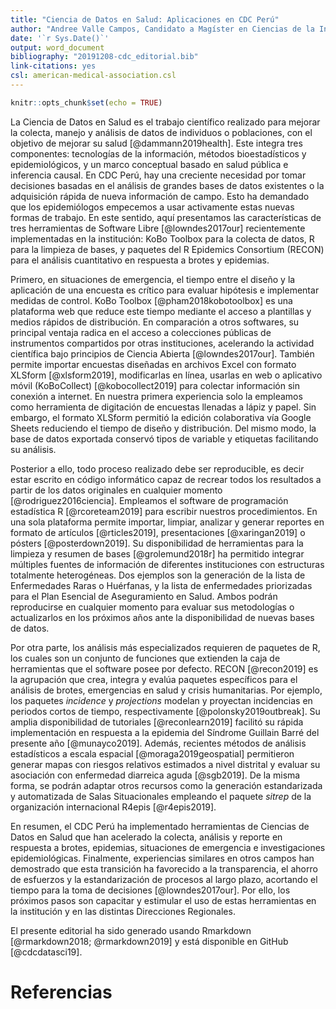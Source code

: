 ```yaml
---
title: "Ciencia de Datos en Salud: Aplicaciones en CDC Perú"
author: "Andree Valle Campos, Candidato a Magíster en Ciencias de la Investigación Epidemiológica. Grupo de Trabajo en Investigación Epidemiológica y Evaluación de Intervenciones Sanitarias. (avallecam\\@gmail.com)"
date: '`r Sys.Date()`'
output: word_document
bibliography: "20191208-cdc_editorial.bib"
link-citations: yes
csl: american-medical-association.csl
---
```


```r
knitr::opts_chunk$set(echo = TRUE)
```

<!-- # introducción con presentación de ideas 1, 2, 3 -->
La Ciencia de Datos en Salud es el trabajo científico realizado para mejorar la colecta, 
manejo y análisis de datos de individuos o poblaciones, con el objetivo de mejorar su salud 
[@dammann2019health]. Este integra tres componentes: tecnologías de la información, 
métodos bioestadísticos y epidemiológicos, y un marco conceptual basado 
en salud pública e inferencia causal.
En CDC Perú, hay una creciente necesidad por tomar decisiones basadas en el análisis de grandes bases de datos existentes o 
la adquisición rápida de nueva información de campo.
Esto ha demandado que los epidemiólogos empecemos a usar activamente estas nuevas formas de trabajo.
En este sentido, aquí presentamos las características de tres herramientas de Software Libre [@lowndes2017our]
recientemente implementadas en la institución: KoBo Toolbox para 
la colecta de datos,  R para la limpieza de bases, y paquetes del 
R Epidemics Consortium (RECON) para el análisis cuantitativo en respuesta a brotes y epidemias.

<!-- # desarrollo de idea clave 1 -->
Primero, en situaciones de emergencia, el tiempo entre el diseño y la aplicación de una encuesta es 
crítico para evaluar hipótesis e implementar medidas de control.
KoBo Toolbox [@pham2018kobotoolbox] es una plataforma web que 
reduce este tiempo mediante el acceso a plantillas y medios rápidos de distribución. 
En comparación a otros softwares, su principal ventaja radica en el acceso a colecciones públicas de instrumentos compartidos 
por otras instituciones, acelerando la actividad científica bajo principios de Ciencia Abierta [@lowndes2017our]. 
También permite importar encuestas diseñadas en archivos Excel 
con formato XLSform [@xlsform2019], modificarlas en línea, usarlas en web o aplicativo móvil 
(KoBoCollect) [@kobocollect2019] para colectar información sin conexión a internet. 
En nuestra primera experiencia solo la empleamos como herramienta de digitación de encuestas llenadas a lápiz y papel. 
Sin embargo, el formato XLSform permitió la edición colaborativa vía Google Sheets reduciendo el tiempo de diseño y distribución. 
Del mismo modo, la base de datos exportada conservó tipos de variable y etiquetas facilitando su análisis.

<!-- # desarrollo de idea clave 2 -->
Posterior a ello, todo proceso realizado debe ser reproducible, es decir estar escrito en 
código informático capaz de recrear todos los resultados a partir de los datos originales en cualquier momento [@rodriguez2016ciencia].
Empleamos el software de programación estadística R [@rcoreteam2019] para escribir nuestros procedimientos. 
En una sola plataforma permite importar, limpiar, 
analizar y generar reportes en formato de artículos [@rticles2019], presentaciones [@xaringan2019] o pósters [@posterdown2019]. 
Su disponibilidad de herramientas para la limpieza y resumen de bases [@grolemund2018r] ha permitido 
integrar múltiples fuentes de información de diferentes instituciones con estructuras totalmente heterogéneas.
Dos ejemplos son la generación de la lista de Enfermedades Raras o Huérfanas, y 
la lista de enfermedades priorizadas para el Plan Esencial de Aseguramiento en Salud. 
Ambos podrán reproducirse en cualquier momento para evaluar sus metodologías o actualizarlos 
en los próximos años ante la disponibilidad de nuevas bases de datos.

<!-- # desarrollo de idea clave 3 -->
Por otra parte, los análisis más especializados requieren de paquetes de R, 
los cuales son un conjunto de funciones que extienden la caja de herramientas que el software posee por defecto. 
RECON [@recon2019] es la agrupación que crea, integra y evalúa paquetes específicos
para el análisis de brotes, emergencias en salud y crisis humanitarias.
Por ejemplo, los paquetes _incidence_ y _projections_ modelan y proyectan incidencias en periodos cortos de tiempo, 
respectivamente [@polonsky2019outbreak]. 
Su amplia disponibilidad de tutoriales [@reconlearn2019] facilitó su rápida implementación en respuesta a la 
epidemia del Síndrome Guillain Barré del presente año [@munayco2019]. 
Además, recientes métodos de análisis estadísticos a escala espacial [@moraga2019geospatial]
permitieron generar mapas con riesgos relativos estimados a nivel distrital y 
evaluar su asociación con enfermedad diarreica aguda [@sgb2019]. 
De la misma forma, se podrán adaptar otros recursos como la generación estandarizada y automatizada de Salas Situacionales 
empleando el paquete _sitrep_ de la organización internacional R4epis [@r4epis2019].

<!-- (Otros son forecast para el pronóstico y incidencias mensuales ysurveillance para la detección de anomalías.)-->
<!-- # cierre -->
En resumen, el CDC Perú ha implementado herramientas de Ciencias de Datos en Salud 
que han acelerado la colecta, análisis y reporte en respuesta a brotes, epidemias, 
situaciones de emergencia e investigaciones epidemiológicas. 
Finalmente, experiencias similares en otros campos han demostrado que esta transición ha favorecido 
a la transparencia, el ahorro de esfuerzos y la estandarización de procesos al largo plazo, 
acortando el tiempo para la toma de decisiones [@lowndes2017our].
Por ello, los próximos pasos son capacitar y estimular el uso de estas herramientas en 
la institución y en las distintas Direcciones Regionales. 

El presente editorial ha sido generado usando Rmarkdown [@rmarkdown2018; @rmarkdown2019] 
y está disponible en GitHub [@cdcdatasci19].



# Referencias

